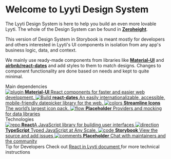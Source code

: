 
<Meta title="Introduction" />

<style>{`
  .subheading {
    --mediumdark: '#999999';
    font-weight: 900;
    font-size: 13px;
    color: #999;
    letter-spacing: 6px;
    line-height: 24px;
    text-transform: uppercase;
    margin-bottom: 12px;
    margin-top: 40px;
  }

  .link-list {
    display: grid;
    grid-template-columns: 1fr;
    grid-template-rows: 1fr;
    row-gap: 10px;
  }

  @media (min-width: 620px) {
    .link-list {
      row-gap: 20px;
      column-gap: 20px;
      grid-template-columns: 1fr 1fr;
    }
  }

  @media all and (-ms-high-contrast:none) {
  .link-list {
      display: -ms-grid;
      -ms-grid-columns: 1fr 1fr;
      -ms-grid-rows: 1fr 1fr;
    }
  }

  .link-item {
    display: block;
    padding: 20px 30px 20px 15px;
    border: 1px solid #00000010;
    border-radius: 5px;
    transition: background 150ms ease-out, border 150ms ease-out, transform 150ms ease-out;
    color: #333333;
    display: flex;
    align-items: flex-start;
  }

  .link-item:hover {
    border-color: #1EA7FD50;
    transform: translate3d(0, -3px, 0);
    box-shadow: rgba(0, 0, 0, 0.08) 0 3px 10px 0;
  }

  .link-item:active {
    border-color: #1EA7FD;
    transform: translate3d(0, 0, 0);
  }

  .link-item strong {
    font-weight: 700;
    display: block;
    margin-bottom: 2px;
  }

  .link-item img {
    height: 40px;
    width: 40px;
    margin-right: 15px;
    flex: none;
  }

  .link-item span {
    font-size: 14px;
    line-height: 20px;
  }

  .tip {
    display: inline-block;
    border-radius: 1em;
    font-size: 11px;
    line-height: 12px;
    font-weight: 700;
    background: #E7FDD8;
    color: #66BF3C;
    padding: 4px 12px;
    margin-right: 10px;
    vertical-align: top;
  }

  .tip-wrapper {
    font-size: 13px;
    line-height: 20px;
    margin-top: 40px;
    margin-bottom: 40px;
  }

  .tip-wrapper code {
    font-size: 12px;
    display: inline-block;
  }


`}</style>

# Welcome to Lyyti Design System

The Lyyti Design System is here to help you build an even more lovable Lyyti.
The whole of the Design System can be found in [**Zeroheight**](https://lyyti.zeroheight.com/styleguide/s/24777/p/593925-lyyti-design-system).

This version of Design System in Storybook is meant mostly for developers and others interested in Lyyti's UI components in isolation from any app's business logic, data, and context.

We mainly use ready-made components from libraries like [**Material-UI**](https://material-ui.com/) and [**airbnb/react-dates**](https://github.com/airbnb/react-dates) and add styles to them to match designs. Changes to component functionality are done based on needs and kept to quite minimal.

<div class="subheading">Main dependencies</div>

<div class="link-list">
  <a class="link-item" href="https://material-ui.com/" target="_blank">
    <img src={Plugin} alt="plugin" />
    <span>
      <strong>Material-UI</strong>
      React components for faster and easier web development.
    </span>
  </a>
  <a class="link-item" href="https://github.com/airbnb/react-dates" target="_blank">
    <img src={StackAlt} alt="Build" />
    <span>
      <strong>react-dates</strong>
      An easily internationalizable, accessible, mobile-friendly datepicker library for the web.
    </span>
  </a>
  <a class="link-item" href="https://streamlineicons.com/" target="_blank">
    <img src={Colors} alt="colors" />
    <span>
      <strong>Streamline Icons</strong>
      The world’s largest icon pack.
    </span>
  </a>
  <a
    class="link-item"
    href="https://storybook.js.org/docs/react/get-started/setup#configure-storybook-for-your-stack"
    target="_blank"
  >
    <img src={Flow} alt="flow" />
    <span>
      <strong>Placeholder</strong>
      Providers and mocking for data libraries
    </span>
  </a>
</div>

<div class="subheading">Technologies</div>

<div class="link-list">
  <a class="link-item" href="https://reactjs.org" target="_blank">
    <img src={Repo} alt="repo" />
    <span>
      <strong>React</strong>A JavaScript library for building user interfaces
    </span>
  </a>
  <a class="link-item" href="https://www.typescriptlang.org" target="_blank">
    <img src={Direction} alt="direction" />
    <span>
      <strong>TypeScript</strong>
      Typed JavaScript at Any Scale.
    </span>
  </a>
  <a class="link-item" href="https://storybook.js.org/docs" target="_blank">
    <img src={Code} alt="code" />
    <span>
      <strong>Storybook</strong>
      View the source and add issues
    </span>
  </a>
  <a class="link-item" href="https://discord.gg/UUt2PJb" target="_blank">
    <img src={Comments} alt="comments" />
    <span>
      <strong>Placeholder</strong>
      Chat with maintainers and the community
    </span>
  </a>
</div>

<div class="tip-wrapper">
  <span class="tip">Tip for Developers</span>
  Check out <a href="https://lyytidev.atlassian.net/wiki/spaces/DEV/pages/2314043400/React+in+Lyyti">
    React in Lyyti document
  </a> for more technical instructions
</div>
